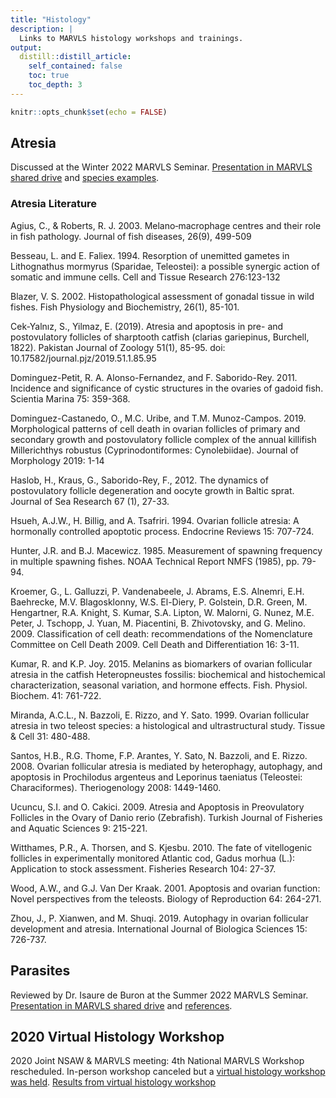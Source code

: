 ```yaml
---
title: "Histology"
description: |
  Links to MARVLS histology workshops and trainings.
output:
  distill::distill_article:
    self_contained: false
    toc: true
    toc_depth: 3
---
```


```r
knitr::opts_chunk$set(echo = FALSE)
```
## Atresia
Discussed at the Winter 2022 MARVLS Seminar. [Presentation in MARVLS shared drive](https://drive.google.com/file/d/1lfirHXjp-IO8wSaerQ9RbnxS6aG45Yev/view?usp=share_link) and [species examples](https://drive.google.com/drive/folders/10YSGg1fa-phidYaokwp58HohIO8Sl2lc?usp=share_link).


### Atresia Literature

Agius, C., & Roberts, R. J. 2003. Melano‐macrophage centres and their role in fish pathology. Journal of fish diseases, 26(9), 499-509

Besseau, L. and E. Faliex. 1994. Resorption of unemitted gametes in Lithognathus mormyrus (Sparidae, Teleostei): a possible synergic action of somatic and immune cells.  Cell and Tissue Research 276:123-132

Blazer, V. S. 2002. Histopathological assessment of gonadal tissue in wild fishes. Fish Physiology and Biochemistry, 26(1), 85-101.

Cek-Yalnız, S., Yilmaz, E. (2019). Atresia and apoptosis in pre- and postovulatory follicles of sharptooth catfish (clarias gariepinus, Burchell, 1822). Pakistan Journal of Zoology 51(1), 85-95. doi: 10.17582/journal.pjz/2019.51.1.85.95

Dominguez-Petit, R. A. Alonso-Fernandez, and F. Saborido-Rey. 2011. Incidence and significance of cystic structures in the ovaries of gadoid fish. Scientia Marina 75: 359-368.

Dominguez-Castanedo, O., M.C. Uribe, and T.M. Munoz-Campos. 2019. Morphological patterns of cell death in ovarian follicles of primary and secondary growth and postovulatory follicle complex of the annual killifish Millerichthys robustus (Cyprinodontiformes: Cynolebiidae). Journal of Morphology 2019: 1-14

Haslob, H., Kraus, G., Saborido-Rey, F., 2012. The dynamics of postovulatory follicle degeneration and oocyte growth in Baltic sprat. Journal of Sea Research 67 (1), 27-33.

Hsueh, A.J.W., H. Billig, and A. Tsafriri. 1994. Ovarian follicle atresia: A hormonally controlled apoptotic process. Endocrine Reviews 15: 707-724.

Hunter, J.R. and B.J. Macewicz. 1985. Measurement of spawning frequency in multiple spawning fishes. NOAA Technical Report NMFS (1985), pp. 79-94.

Kroemer, G., L. Galluzzi, P. Vandenabeele, J. Abrams, E.S. Alnemri, E.H. Baehrecke, M.V. Blagosklonny, W.S. El-Diery, P. Golstein, D.R. Green, M. Hengartner, R.A. Knight, S. Kumar, S.A. Lipton, W. Malorni, G. Nunez, M.E. Peter, J. Tschopp, J. Yuan, M. Piacentini, B. Zhivotovsky, and G. Melino. 2009. Classification of cell death: recommendations of the Nomenclature Committee on Cell Death 2009. Cell Death and Differentiation 16: 3-11. 

Kumar, R. and K.P. Joy. 2015. Melanins as biomarkers of ovarian follicular atresia in the catfish Heteropneustes fossilis: biochemical and histochemical characterization, seasonal variation, and hormone effects. Fish. Physiol. Biochem. 41: 761-722.

Miranda, A.C.L., N. Bazzoli, E. Rizzo, and Y. Sato. 1999. Ovarian follicular atresia in two teleost species: a histological and ultrastructural study. Tissue & Cell 31: 480-488. 

Santos, H.B., R.G. Thome, F.P. Arantes, Y. Sato, N. Bazzoli, and E. Rizzo. 2008. Ovarian follicular atresia is mediated by heterophagy, autophagy, and apoptosis in Prochilodus argenteus and Leporinus taeniatus (Teleostei: Characiformes). Theriogenology 2008: 1449-1460.

Ucuncu, S.I. and O. Cakici. 2009. Atresia and Apoptosis in Preovulatory Follicles in the Ovary of Danio rerio (Zebrafish). Turkish Journal of Fisheries and Aquatic Sciences 9: 215-221.

Witthames, P.R., A. Thorsen, and S. Kjesbu. 2010. The fate of vitellogenic follicles in experimentally monitored Atlantic cod, Gadus morhua (L.): Application to stock assessment. Fisheries Research 104: 27-37.

Wood, A.W., and G.J. Van Der Kraak. 2001. Apoptosis and ovarian function: Novel perspectives from the teleosts. Biology of Reproduction 64: 264-271.

Zhou, J., P. Xianwen, and M. Shuqi. 2019. Autophagy in ovarian follicular development and atresia.  International Journal of Biologica Sciences 15: 726-737.




        
## Parasites

Reviewed by Dr. Isaure de Buron at the Summer 2022 MARVLS Seminar. [Presentation in MARVLS shared drive](https://drive.google.com/file/d/1XBifNpSYsiBnBqWnj3LXlhIrHA8gqH7x/view?usp=sharing) and [references](https://drive.google.com/drive/folders/1K1esaJ8Mn90TAo6k0u0X3P12FJH5o7TF?usp=share_link).


## 2020 Virtual Histology Workshop

2020 Joint NSAW & MARVLS meeting: 4th National MARVLS Workshop rescheduled. In-person workshop canceled but a [virtual histology workshop was held](https://drive.google.com/drive/folders/1ppjix93fNMTv-5erjq1g_DGwFSxqWD_x?usp=sharing). [Results from virtual histology workshop](https://drive.google.com/file/d/1j2g_dVYebEBHjM1J1d2lgWCNZWcnH9KP/view?usp=sharing)